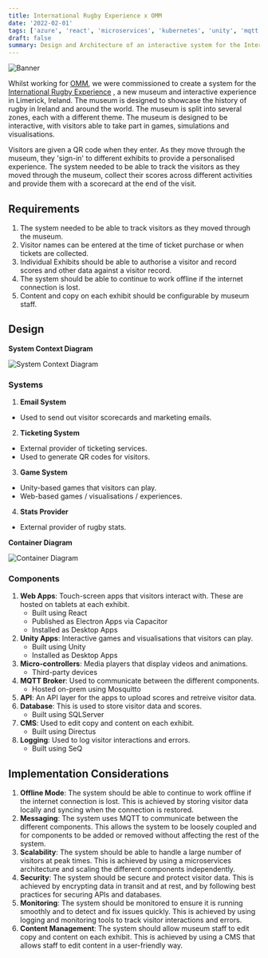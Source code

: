 ```yaml
---
title: International Rugby Experience x OMM
date: '2022-02-01'
tags: ['azure', 'react', 'microservices', 'kubernetes', 'unity', 'mqtt']
draft: false
summary: Design and Architecture of an interactive system for the International Rugby Experience
---
```


![Banner](/static/images/ire.jpg)

Whilst working for [OMM](https://omm.agency), we were commissioned to create a system for the [International Rugby Experience](https://www.internationalrugbyexperience.com/) 
, a new museum and interactive experience in Limerick, Ireland. The museum is designed to
showcase the history of rugby in Ireland and around the world. The museum is split into
several zones, each with a different theme. The museum is designed to be interactive, with
visitors able to take part in games, simulations and visualisations.

Visitors are given a QR code when they enter. As they move through the museum, they 'sign-in' 
to different exhibits to provide a personalised experience. The system needed to be able to track the visitors as they moved
through the museum, collect their scores across different activities and provide them with a scorecard at the end of the visit.


## Requirements

1. The system needed to be able to track visitors as they moved through the museum.
2. Visitor names can be entered at the time of ticket purchase or when tickets are collected. 
2. Individual Exhibits should be able to authorise a visitor and record scores and other data against a visitor record.
3. The system should be able to continue to work offline if the internet connection is lost.
4. Content and copy on each exhibit should be configurable by museum staff.

## Design

**System Context Diagram**

![System Context Diagram](/static/images/ire_systemcontext.png)

### Systems
1. **Email System**
- Used to send out visitor scorecards and marketing emails.
2. **Ticketing System**
- External provider of ticketing services.
- Used to generate QR codes for visitors.
3. **Game System**
- Unity-based games that visitors can play.
- Web-based games / visualisations / experiences.
4. **Stats Provider**
- External provider of rugby stats.

**Container Diagram**

![Container Diagram](/static/images/ire_container.jpg)

### Components

1. **Web Apps**: Touch-screen apps that visitors interact with. These are hosted on tablets at each exhibit.
    - Built using React
    - Published as Electron Apps via Capacitor
    - Installed as Desktop Apps
2. **Unity Apps**: Interactive games and visualisations that visitors can play.
    - Built using Unity
    - Installed as Desktop Apps
3. **Micro-controllers**: Media players that display videos and animations.
    - Third-party devices
4. **MQTT Broker**: Used to communicate between the different components.
    - Hosted on-prem using Mosquitto
5. **API**: An API layer for the apps to upload scores and retreive visitor data.
6. **Database**: This is used to store visitor data and scores.
    - Built using SQLServer
7. **CMS**: Used to edit copy and content on each exhibit.
    - Built using Directus
8. **Logging**: Used to log visitor interactions and errors.
    - Built using SeQ

## Implementation Considerations

1. **Offline Mode**: The system should be able to continue to work offline if the internet connection is lost. This is 
achieved by storing visitor data locally and syncing when the connection is restored.
2. **Messaging**: The system uses MQTT to communicate between the different components. This allows the system to be
loosely coupled and for components to be added or removed without affecting the rest of the system.
3. **Scalability**: The system should be able to handle a large number of visitors at peak times. This is achieved by
using a microservices architecture and scaling the different components independently.
4. **Security**: The system should be secure and protect visitor data. This is achieved by encrypting data in transit and at rest,
and by following best practices for securing APIs and databases.
5. **Monitoring**: The system should be monitored to ensure it is running smoothly and to detect and fix issues quickly. This is
achieved by using logging and monitoring tools to track visitor interactions and errors.
6. **Content Management**: The system should allow museum staff to edit copy and content on each exhibit. This is achieved by
using a CMS that allows staff to edit content in a user-friendly way.